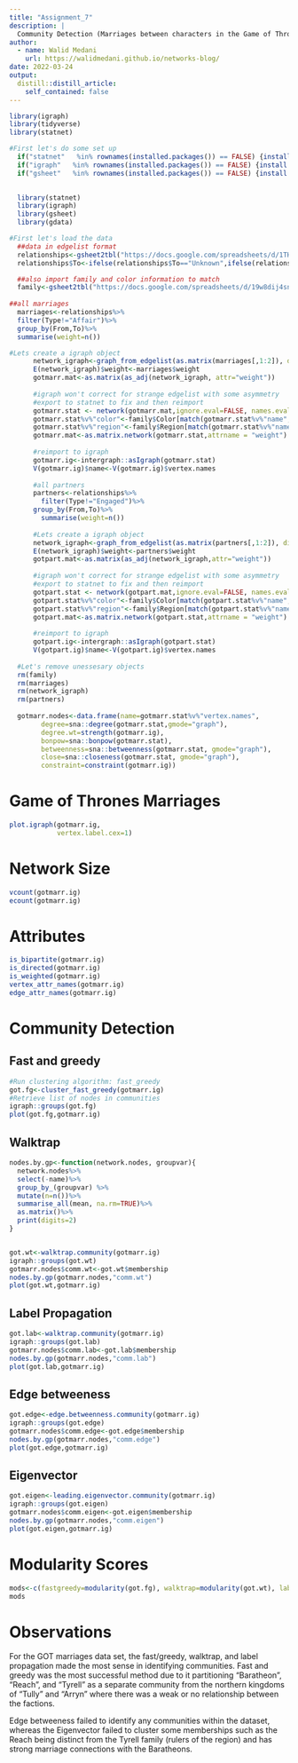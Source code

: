 ```yaml
---
title: "Assignment_7"
description: |
  Community Detection (Marriages between characters in the Game of Thrones Novels)
author:
  - name: Walid Medani
    url: https://walidmedani.github.io/networks-blog/
date: 2022-03-24
output:
  distill::distill_article:
    self_contained: false
---
```


```r
library(igraph)
library(tidyverse)
library(statnet)
```

```r
#First let's do some set up
  if("statnet"   %in% rownames(installed.packages()) == FALSE) {install.packages("statnet")}
  if("igraph"   %in% rownames(installed.packages()) == FALSE) {install.packages("igraph")}
  if("gsheet"   %in% rownames(installed.packages()) == FALSE) {install.packages("gsheet")}
  

  library(statnet)
  library(igraph)
  library(gsheet)
  library(gdata)

#First let's load the data
  ##data in edgelist format
  relationships<-gsheet2tbl("https://docs.google.com/spreadsheets/d/1THL4Q4NO4XdFtF2Lgk3lpGuPOffLIp2Nk6y3XgvHnGs/edit?usp=sharing")
  relationships$To<-ifelse(relationships$To=="Unknown",ifelse(relationships$From=="Frey", "North", relationships$From),relationships$To)

  ##also import family and color information to match
  family<-gsheet2tbl("https://docs.google.com/spreadsheets/d/19w8dij4snBSREMpDoGzHXGC4K6Su0D8j2SY1rPYFSLQ/edit?usp=sharing")
  
##all marriages
  marriages<-relationships%>%
  filter(Type!="Affair")%>%
  group_by(From,To)%>%
  summarise(weight=n())

#Lets create a igraph object
      network_igraph<-graph_from_edgelist(as.matrix(marriages[,1:2]), directed=FALSE)
      E(network_igraph)$weight<-marriages$weight
      gotmarr.mat<-as.matrix(as_adj(network_igraph, attr="weight"))
      
      #igraph won't correct for strange edgelist with some asymmetry
      #export to statnet to fix and then reimport
      gotmarr.stat <- network(gotmarr.mat,ignore.eval=FALSE, names.eval="weight",directed = FALSE, loops=TRUE )
      gotmarr.stat%v%"color"<-family$Color[match(gotmarr.stat%v%"name", family$Family)]
      gotmarr.stat%v%"region"<-family$Region[match(gotmarr.stat%v%"name", family$Family)]
      gotmarr.mat<-as.matrix.network(gotmarr.stat,attrname = "weight")
      
      #reimport to igraph
      gotmarr.ig<-intergraph::asIgraph(gotmarr.stat)
      V(gotmarr.ig)$name<-V(gotmarr.ig)$vertex.names
      
      #all partners
      partners<-relationships%>%
        filter(Type!="Engaged")%>%
      group_by(From,To)%>%
        summarise(weight=n())
      
      #Lets create a igraph object
      network_igraph<-graph_from_edgelist(as.matrix(partners[,1:2]), directed=FALSE)
      E(network_igraph)$weight<-partners$weight
      gotpart.mat<-as.matrix(as_adj(network_igraph,attr="weight"))
      
      #igraph won't correct for strange edgelist with some asymmetry
      #export to statnet to fix and then reimport
      gotpart.stat <- network(gotpart.mat,ignore.eval=FALSE, names.eval="weight", directed = FALSE, loops=TRUE)
      gotpart.stat%v%"color"<-family$Color[match(gotpart.stat%v%"name", family$Family)]
      gotpart.stat%v%"region"<-family$Region[match(gotpart.stat%v%"name", family$Family)]
      gotpart.mat<-as.matrix.network(gotpart.stat,attrname = "weight")
  
      #reimport to igraph
      gotpart.ig<-intergraph::asIgraph(gotpart.stat)
      V(gotpart.ig)$name<-V(gotpart.ig)$vertex.names
      
  #Let's remove unessesary objects
  rm(family)
  rm(marriages)
  rm(network_igraph)
  rm(partners)
  
  gotmarr.nodes<-data.frame(name=gotmarr.stat%v%"vertex.names",
        degree=sna::degree(gotmarr.stat,gmode="graph"),
        degree.wt=strength(gotmarr.ig),
        bonpow=sna::bonpow(gotmarr.stat),
        betweenness=sna::betweenness(gotmarr.stat, gmode="graph"),
        close=sna::closeness(gotmarr.stat, gmode="graph"),
        constraint=constraint(gotmarr.ig))
```

# Game of Thrones Marriages
```r
plot.igraph(gotmarr.ig, 
            vertex.label.cex=1)
```
# Network Size
```r
vcount(gotmarr.ig)
ecount(gotmarr.ig)
```
# Attributes
```r
is_bipartite(gotmarr.ig)
is_directed(gotmarr.ig)
is_weighted(gotmarr.ig)
vertex_attr_names(gotmarr.ig)
edge_attr_names(gotmarr.ig)
```

# Community Detection

## Fast and greedy
```r
#Run clustering algorithm: fast_greedy
got.fg<-cluster_fast_greedy(gotmarr.ig)
#Retrieve list of nodes in communities
igraph::groups(got.fg)
plot(got.fg,gotmarr.ig)
```
## Walktrap
```r
nodes.by.gp<-function(network.nodes, groupvar){
  network.nodes%>%
  select(-name)%>%
  group_by_(groupvar) %>%
  mutate(n=n())%>%
  summarise_all(mean, na.rm=TRUE)%>%
  as.matrix()%>%
  print(digits=2)
}


got.wt<-walktrap.community(gotmarr.ig)
igraph::groups(got.wt)
gotmarr.nodes$comm.wt<-got.wt$membership
nodes.by.gp(gotmarr.nodes,"comm.wt")
plot(got.wt,gotmarr.ig)
```

## Label Propagation
```r
got.lab<-walktrap.community(gotmarr.ig)
igraph::groups(got.lab)
gotmarr.nodes$comm.lab<-got.lab$membership
nodes.by.gp(gotmarr.nodes,"comm.lab")
plot(got.lab,gotmarr.ig)
```
## Edge betweeness
```r
got.edge<-edge.betweenness.community(gotmarr.ig)
igraph::groups(got.edge)
gotmarr.nodes$comm.edge<-got.edge$membership
nodes.by.gp(gotmarr.nodes,"comm.edge")
plot(got.edge,gotmarr.ig)
```

## Eigenvector
```r
got.eigen<-leading.eigenvector.community(gotmarr.ig)
igraph::groups(got.eigen)
gotmarr.nodes$comm.eigen<-got.eigen$membership
nodes.by.gp(gotmarr.nodes,"comm.eigen")
plot(got.eigen,gotmarr.ig)
```

# Modularity Scores
```r
mods<-c(fastgreedy=modularity(got.fg), walktrap=modularity(got.wt), label=modularity(got.lab), edge=modularity(got.edge), eigen=modularity(got.eigen))
mods
```

# Observations
For the GOT marriages data set, the fast/greedy, walktrap, and label propagation made the most sense in identifying communities. Fast and greedy was the most successful method due to it partitioning "Baratheon", "Reach", and "Tyrell" as a separate community from the northern kingdoms of "Tully" and "Arryn" where there was a weak or no relationship between the factions.

Edge betweeness failed to identify any communities within the dataset, whereas the Eigenvector failed to cluster some memberships such as the Reach being distinct from the Tyrell family (rulers of the region) and has strong marriage connections with the Baratheons.

